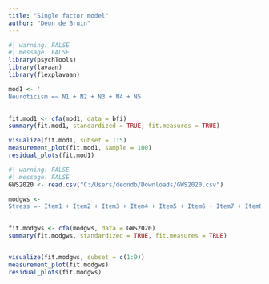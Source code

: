 ```yaml
---
title: "Single factor model"
author: "Deon de Bruin"
---
```


```r
#| warning: FALSE
#| message: FALSE
library(psychTools)
library(lavaan)
library(flexplavaan)

mod1 <- '
Neuroticism =~ N1 + N2 + N3 + N4 + N5
'

fit.mod1 <- cfa(mod1, data = bfi)
summary(fit.mod1, standardized = TRUE, fit.measures = TRUE)

visualize(fit.mod1, subset = 1:5)
measurement_plot(fit.mod1, sample = 100)
residual_plots(fit.mod1)
```




```r
#| warning: FALSE
#| message: FALSE
GWS2020 <- read.csv("C:/Users/deondb/Downloads/GWS2020.csv")

modgws <- '
Stress =~ Item1 + Item2 + Item3 + Item4 + Item5 + Item6 + Item7 + Item8 + Item9
'

fit.modgws <- cfa(modgws, data = GWS2020)
summary(fit.modgws, standardized = TRUE, fit.measures = TRUE)


visualize(fit.modgws, subset = c(1:9))
measurement_plot(fit.modgws)
residual_plots(fit.modgws)
```

